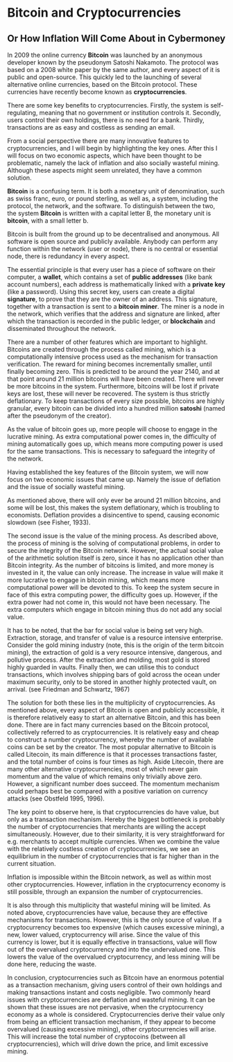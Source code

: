 Bitcoin and Cryptocurrencies
=============================================================
Or How Inflation Will Come About in Cybermoney
-------------------------------------------------------------

In 2009 the online currency **Bitcoin** was launched by an anonymous developer known by the pseudonym Satoshi Nakamoto.
The protocol was based on a 2008 white paper by the same author, and every aspect of it is public and open-source.
This quickly led to the launching of several alternative online currencies, based on the Bitcoin protocol.
These currencies have recently become known as **cryptocurrencies**.

There are some key benefits to cryptocurrencies.
Firstly, the system is self-regulating, meaning that no government or institution controls it.
Secondly, users control their own holdings, there is no need for a bank.
Thirdly, transactions are as easy and costless as sending an email.

From a social perspective there are many innovative features to cryptocurrencies,
and I will begin by highlighting the key ones.
After this I will focus on two economic aspects, which have been thought to be problematic,
namely the lack of inflation and also socially wasteful mining.
Although these aspects might seem unrelated, they have a common solution.

**Bitcoin** is a confusing term.
It is both a monetary unit of denomination,
such as swiss franc, euro, or pound sterling,
as well as, a system, including the protocol, the network, and the software.
To distinguish between the two, the system **Bitcoin** is written with a capital letter B,
the monetary unit is **bitcoin**, with a small letter b.

Bitcoin is built from the ground up to be decentralised and anonymous.
All software is open source and publicly available.
Anybody can perform any function within the network (user or node),
there is no central or essential node,
there is redundancy in every aspect.

The essential principle is that every user has a piece of software on their computer, a **wallet**,
which contains a set of **public addresses** (like bank account numbers),
each address is mathematically linked with a **private key** (like a password).
Using this secret key, users can create a digital **signature**, 
to prove that they are the owner of an address.
This signature, together with a transaction is sent to a **bitcoin miner**.
The miner is a node in the network,
which verifies that the address and signature are linked,
after which the transaction is recorded in the public ledger,
or **blockchain** and disseminated throughout the network.

There are a number of other features which are important to highlight.
Bitcoins are created through the process called mining,
which is a computationally intensive process used as the mechanism for transaction verification.
The reward for mining becomes incrementally smaller, until finally becoming zero.
This is predicted to be around the year 2140, and at that point around 21 million bitcoins will have been created.
There will never be more bitcoins in the system.
Furthermore, bitcoins will be lost if private keys are lost, these will never be recovered.
The system is thus strictly deflationary.
To keep transactions of every size possible, bitcoins are highly granular,
every bitcoin can be divided into a hundred million **satoshi** (named after the pseudonym of the creator).

As the value of bitcoin goes up, more people will choose to engage in the lucrative mining.
As extra computational power comes in, the difficulty of mining automatically goes up,
which means more computing power is used for the same transactions.
This is necessary to safeguard the integrity of the network.

Having established the key features of the Bitcoin system,
we will now focus on two economic issues that came up.
Namely the issue of deflation and the issue of socially wasteful mining.

As mentioned above, there will only ever be around 21 million bitcoins, and some will be lost,
this makes the system deflationary, which is troubling to economists.
Deflation provides a disincentive to spend, causing economic slowdown (see Fisher, 1933). 

The second issue is the value of the mining process.
As described above, the process of mining is the solving of computational problems,
in order to secure the integrity of the Bitcoin network.
However, the actual social value of the arithmetic solution itself is zero, since it has no application other than Bitcoin integrity.
As the number of bitcoins is limited, and more money is invested in it, the value can only increase.
The increase in value will make it more lucrative to engage in bitcoin mining,
which means more computational power will be devoted to this.
To keep the system secure in face of this extra computing power, the difficulty goes up.
However, if the extra power had not come in, this would not have been necessary.
The extra computers which engage in bitcoin mining thus do not add any social value.

It has to be noted, that the bar for social value is being set very high.
Extraction, storage, and transfer of value is a resource intensive enterprise.
Consider the gold mining industry (note, this is the origin of the term bitcoin mining),
the extraction of gold is a very resource intensive, dangerous, and pollutive process.
After the extraction and molding, most gold is stored highly guarded in vaults.
Finally then, we can utilise this to conduct transactions,
which involves shipping bars of gold across the ocean under maximum security,
only to be stored in another highly protected vault, on arrival. (see Friedman and Schwartz, 1967)

The solution for both these lies in the multiplicity of cryptocurrencies.
As mentioned above, every aspect of Bitcoin is open and publicly accessible,
it is therefore relatively easy to start an alternative Bitcoin, and this has been done.
There are in fact many currencies based on the Bitcoin protocol, collectively referred to as
cryptocurrencies.
It is relatively easy and cheap to construct a number cryptocurrency, whereby the number of available coins can be set by the creator.
The most popular alternative to Bitcoin is called Litecoin, its main difference is that it processes transactions faster, and the total number of coins is four times as high.
Aside Litecoin, there are many other alternative cryptocurrencies,
most of which never gain momentum and the value of which remains only trivially above zero.
However, a significant number does succeed.
The momentum mechanism could perhaps best be compared with a positive variation on currency attacks (see Obstfeld 1995, 1996).

The key point to observe here, is that cryptocurrencies do have value, but only as a transaction mechanism.
Hereby the biggest bottleneck is probably the number of cryptocurrencies that merchants are willing the accept simultaneously.
However, due to their similarity, it is very straightforward for e.g. merchants to accept multiple currencies.
When we combine the value with the relatively costless creation of cryptocurrencies,
we see an equilibrium in the number of cryptocurrencies that is far higher than in the current situation.

Inflation is impossible within the Bitcoin network, as well as within most other cryptocurrencies.
However, inflation in the cryptocurrency economy is still possible, through an expansion the number of cryptocurrencies.

It is also through this multiplicity that wasteful mining will be limited.
As noted above, cryptocurrencies have value, because they are effective mechanisms for transactions.
However, this is the only source of value.
If a cryptocurrency becomes too expensive (which causes excessive mining), 
a new, lower valued, cryptocurrency will arise.
Since the value of this currency is lower, but it is equally effective in transactions, value will flow out of the overvalued cryptocurrency and into the undervalued one.
This lowers the value of the overvalued cryptocurrency, and less mining will be done here, reducing the waste.

In conclusion, cryptocurrencies such as Bitcoin have an enormous potential as a transaction mechanism,
giving users control of their own holdings and making transactions instant and costs negligible.
Two commonly heard issues with cryptocurrencies are deflation and wasteful mining.
It can be shown that these issues are not pervasive,
when the cryptocurrency economy as a whole is considered.
Cryptocurrencies derive their value only from being an efficient transaction mechanism,
if they appear to become overvalued (causing excessive mining), other cryptocurrencies will arise.
This will increase the total number of cryptocoins (between all cryptocurrencies),
which will drive down the price, and limit excessive mining.